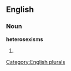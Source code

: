 ==English==

===Noun===
'''heterosexisms'''

# {{plural of|[[heterosexism]]}}

[[Category:English plurals]]